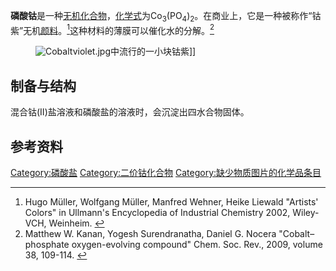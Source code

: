 {{Chembox
| ImageFile= Phosphat-Ion.svg
|  ImageSize= 174px 
| ImageFileL1 = Co2+.svg
|  ImageSizeL1= 81px 
| ImageFileL2 = Co2+.svg
|  ImageSizeL2= 81px 
| ImageFileR1 = Phosphat-Ion.svg
|  ImageSizeR1= 174px 
| ImageFileR2 = Co2+.svg
|  ImageSizeR2= 81px
|  ImageAlt = 
| IUPACName = 
| OtherNames = 磷酸钴(II)，钴紫
| Section1 = {{Chembox Identifiers
| CASNo = 13455-36-2
| CASNo_Ref = {{cascite|changed|??}}
| CASNo1 = 10294-50-5
| CASNo1_Comment =  四水
| CASNo1_Ref = {{cascite|changed|??}}
| CASNo2 = 13455-36-2 (tetrahydrate: 10294-50-5)
| CASNo2_Ref = {{cascite|changed|??}}
|   PubChem  =  
|   SMILES  =  	[O-]P(=O)([O-])[O-].[O-]P(=O)([O-])[O-].[Co+2].[Co+2].[Co+2]
|  EINECS  =  236-655-6
|   ChemSpiderID  =  55523
|   InChI  =  1/3Co.2H3O4P/c;;;2*1-5(2,3)4/h;;;2*(H3,1,2,3,4)/q3*+2;;/p-6
|   InChIKey  =  ZBDSFTZNNQNSQM-CYFPFDDLAU
|   StdInChI  =  1S/3Co.2H3O4P/c;;;2*1-5(2,3)4/h;;;2*(H3,1,2,3,4)/q3*+2;;/p-6
|   StdInChIKey  =  ZBDSFTZNNQNSQM-UHFFFAOYSA-H
}}
| Section2 = {{Chembox Properties
|  Formula = Co<sub>3</sub>O<sub>8</sub>P<sub>2</sub>
|  MolarMass = 366.74231
|  Appearance = 紫色固体
|  Density = 3.81 g/cm<sup>3</sup>
|  MeltingPt = 
|  BoilingPt = 
|  Solubility = 不溶}}
| Section3 = {{Chembox Hazards
|  MainHazards = 
|  FlashPt = 
|  Autoignition = }}
}}
'''磷酸钴'''是一种[[无机化合物|无机化合物]]，[[化学式|化学式]]为Co<sub>3</sub>(PO<sub>4</sub>)<sub>2</sub>。在商业上，它是一种被称作“钴紫”无机[[颜料|颜料]]。<ref name=Ullmann>Hugo Müller, Wolfgang Müller, Manfred Wehner, Heike Liewald "Artists' Colors" in Ullmann's Encyclopedia of Industrial Chemistry 2002, Wiley-VCH, Weinheim.  {{DOI|10.1002/14356007.a03_143.pub2}}</ref>这种材料的薄膜可以催化水的分解。<ref> Matthew W. Kanan, Yogesh Surendranatha, Daniel G. Nocera "Cobalt–phosphate oxygen-evolving compound" Chem. Soc. Rev., 2009, volume 38, 109-114.  {{DOI|10.1039/B802885K}}</ref>
:[[File:Cobaltviolet.jpg|thumb]]中流行的一小块钴紫]]

==制备与结构==
混合钴(II)盐溶液和磷酸盐的溶液时，会沉淀出四水合物固体。

==参考资料==
{{reflist}}

[[Category:磷酸盐|Category:磷酸盐]]
[[Category:二价钴化合物|Category:二价钴化合物]]
[[Category:缺少物质图片的化学品条目|Category:缺少物质图片的化学品条目]]